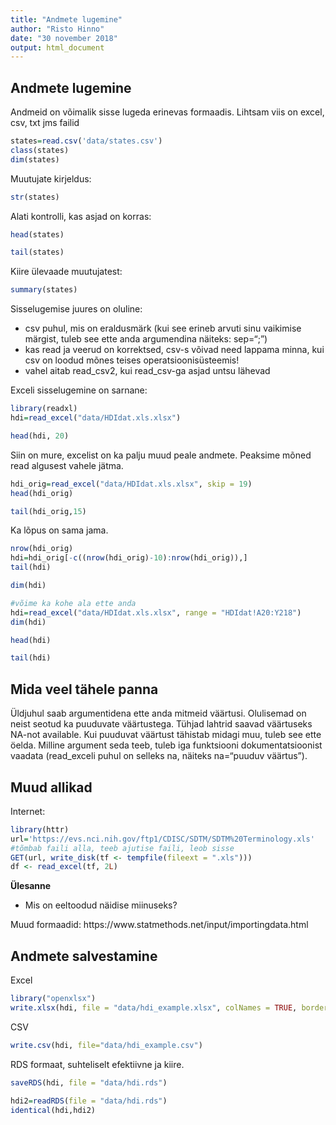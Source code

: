 ```yaml
---
title: "Andmete lugemine"
author: "Risto Hinno"
date: "30 november 2018"
output: html_document
---
```

## Andmete lugemine

Andmeid on võimalik sisse lugeda erinevas formaadis. Lihtsam viis on excel, csv, txt jms failid
```r
states=read.csv('data/states.csv')
class(states)
dim(states)
```
Muutujate kirjeldus:
```r
str(states)
```

Alati kontrolli, kas asjad on korras:
```r
head(states)
```
```r
tail(states)
```
Kiire ülevaade muutujatest:
```r
summary(states)
```

Sisselugemise juures on oluline:

  - csv puhul, mis on eraldusmärk (kui see erineb arvuti sinu vaikimise märgist,
  tuleb see ette anda argumendina näiteks: sep=";")
  - kas read ja veerud on korrektsed, csv-s võivad need lappama minna,
  kui csv on loodud mõnes teises operatsioonisüsteemis!
  - vahel aitab read_csv2, kui read_csv-ga asjad untsu lähevad
      
Exceli sisselugemine on sarnane:
```r
library(readxl)
hdi=read_excel("data/HDIdat.xls.xlsx")
```
```r
head(hdi, 20)
```

Siin on mure, excelist on ka palju muud peale andmete. Peaksime mõned read algusest vahele jätma.

```r
hdi_orig=read_excel("data/HDIdat.xls.xlsx", skip = 19)
head(hdi_orig)
```

```r
tail(hdi_orig,15)
```
Ka lõpus on sama jama.
```r
nrow(hdi_orig)
hdi=hdi_orig[-c((nrow(hdi_orig)-10):nrow(hdi_orig)),]
tail(hdi)

```
```r
dim(hdi)
```

```r
#võime ka kohe ala ette anda
hdi=read_excel("data/HDIdat.xls.xlsx", range = "HDIdat!A20:Y218")
dim(hdi)
```
```r
head(hdi)
```
```r
tail(hdi)
```


##  Mida veel tähele panna

Üldjuhul saab argumentidena ette anda mitmeid väärtusi. Olulisemad on neist seotud ka puuduvate väärtustega. Tühjad lahtrid saavad väärtuseks NA-not available. Kui puuduvat väärtust tähistab midagi muu, tuleb see ette öelda. Milline argument seda teeb, tuleb iga funktsiooni dokumentatsioonist vaadata (read_exceli puhul on selleks na, näiteks na="puuduv väärtus").

## Muud allikad

Internet:
```r
library(httr)
url='https://evs.nci.nih.gov/ftp1/CDISC/SDTM/SDTM%20Terminology.xls'
#tõmbab faili alla, teeb ajutise faili, leob sisse
GET(url, write_disk(tf <- tempfile(fileext = ".xls")))
df <- read_excel(tf, 2L)
```
__Ülesanne__

 - Mis on eeltoodud näidise miinuseks?

Muud formaadid: https://www.statmethods.net/input/importingdata.html

## Andmete salvestamine
Excel
```r
library("openxlsx")
write.xlsx(hdi, file = "data/hdi_example.xlsx", colNames = TRUE, borders = "columns")
```

CSV

```r
write.csv(hdi, file="data/hdi_example.csv")
```

RDS formaat, suhteliselt efektiivne ja kiire.

```r
saveRDS(hdi, file = "data/hdi.rds")
```
```r
hdi2=readRDS(file = "data/hdi.rds")
identical(hdi,hdi2)
```


